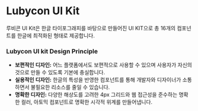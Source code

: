 
<Meta title="Lubycon UI Kit/Welcome" />

# Lubycon UI Kit

루비콘 UI Kit은 한글 타이포그래피를 바탕으로 만들어진 UI KIT으로 총 16개의 컴포넌트를 한글에 최적화된 형태로 제공합니다.

### Lubycon UI kit Design Principle

- **보편적인 디자인:** 어느 플랫폼에서도 보편적으로 사용할 수 있으며 사용자가 자신의 것으로 만들 수 있도록 기본에 충실합니다.
- **실용적인 디자인:** 한글의 특성을 반영한 컴포넌트를 통해 개발자와 디자이너가 소통하면서 불필요한 리소스를 줄일 수 있습니다.
- **명확한 디자인:** 다양한 해상도를 고려한 4px 그리드와 웹 접근성을 준수하는 명확한 컬러, 아토믹 컴포넌트로 명확한 시각적 위계를 만들어냅니다.
